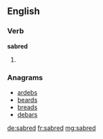 ==English==

===Verb===
'''sabred'''

# {{en-past of|sabre}}

===Anagrams===
* [[ardebs#English|ardebs]]
* [[beards#English|beards]]
* [[breads#English|breads]]
* [[debars#English|debars]]

[[de:sabred]]
[[fr:sabred]]
[[mg:sabred]]